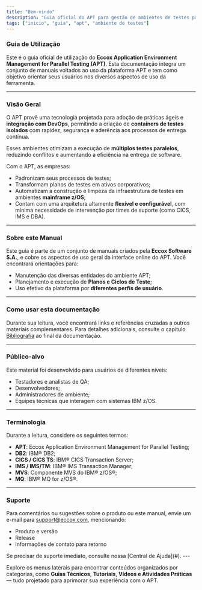 ```yaml
---
title: "Bem-vindo"
description: "Guia oficial do APT para gestão de ambientes de testes paralelos com agilidade."
tags: ["inicio", "guia", "apt", "ambiente de testes"]
---
```


### <span className="inline-flex items-center gap-2"><BookOpen size={22} /> Guia de Utilização</span>

Este é o guia oficial de utilização do **Eccox Application Environment Management for Parallel Testing (APT)**. Esta documentação integra um conjunto de manuais voltados ao uso da plataforma APT e tem como objetivo orientar seus usuários nos diversos aspectos de uso da ferramenta.

---

### <span className="inline-flex items-center gap-2"><Eye size={18} /> Visão Geral</span>

O APT provê uma tecnologia projetada para adoção de práticas ágeis e **integração com DevOps**, permitindo a criação de **containers de testes isolados** com rapidez, segurança e aderência aos processos de entrega contínua.

Esses ambientes otimizam a execução de **múltiplos testes paralelos**, reduzindo conflitos e aumentando a eficiência na entrega de software.

Com o APT, as empresas:

- Padronizam seus processos de testes;
- Transformam planos de testes em ativos corporativos;
- Automatizam a construção e limpeza da infraestrutura de testes em ambientes **mainframe z/OS**;
- Contam com uma arquitetura altamente **flexível e configurável**, com mínima necessidade de intervenção por times de suporte (como CICS, IMS e DBA).

---

### <span className="inline-flex items-center gap-2"><BookText size={18} /> Sobre este Manual</span>

Este guia é parte de um conjunto de manuais criados pela **Eccox Software S.A.**, e cobre os aspectos de uso geral da interface online do APT. Você encontrará orientações para:

- Manutenção das diversas entidades do ambiente APT;
- Planejamento e execução de **Planos e Ciclos de Teste**;
- Uso efetivo da plataforma por **diferentes perfis de usuário**.

---

### <span className="inline-flex items-center gap-2"><Lightbulb size={18} /> Como usar esta documentação</span>

Durante sua leitura, você encontrará links e referências cruzadas a outros materiais complementares. Para detalhes adicionais, consulte o capítulo [Bibliografia](/docs/bibliografia) ao final da documentação.

---

### <span className="inline-flex items-center gap-2"><Users2 size={18} /> Público-alvo</span>

Este material foi desenvolvido para usuários de diferentes níveis:

- Testadores e analistas de QA;
- Desenvolvedores;
- Administradores de ambiente;
- Equipes técnicas que interagem com sistemas IBM z/OS.

---

### <span className="inline-flex items-center gap-2"><ListTree size={18} /> Terminologia</span>

Durante a leitura, considere os seguintes termos:

- **APT**: Eccox Application Environment Management for Parallel Testing;
- **DB2**: IBM® DB2;
- **CICS / CICS TS**: IBM® CICS Transaction Server;
- **IMS / IMS/TM**: IBM® IMS Transaction Manager;
- **MVS**: Componente MVS do IBM® z/OS®;
- **MQ**: IBM® MQ for z/OS®.

---

### <span className="inline-flex items-center gap-2"><MessageCircleQuestion size={20} /> Suporte</span>

Para comentários ou sugestões sobre o produto ou este manual, envie um e-mail para [support@eccox.com](mailto:support@eccox.com), mencionando:

- Produto e versão
- Release
- Informações de contato para retorno

<MdxCallout title="Dica" type="tip">
Se precisar de suporte imediato, consulte nossa [Central de Ajuda](#).
</MdxCallout>
---

Explore os menus laterais para encontrar conteúdos organizados por categorias, como **Guias Técnicos**, **Tutoriais**, **Vídeos e Atividades Práticas** — tudo projetado para aprimorar sua experiência com o APT.